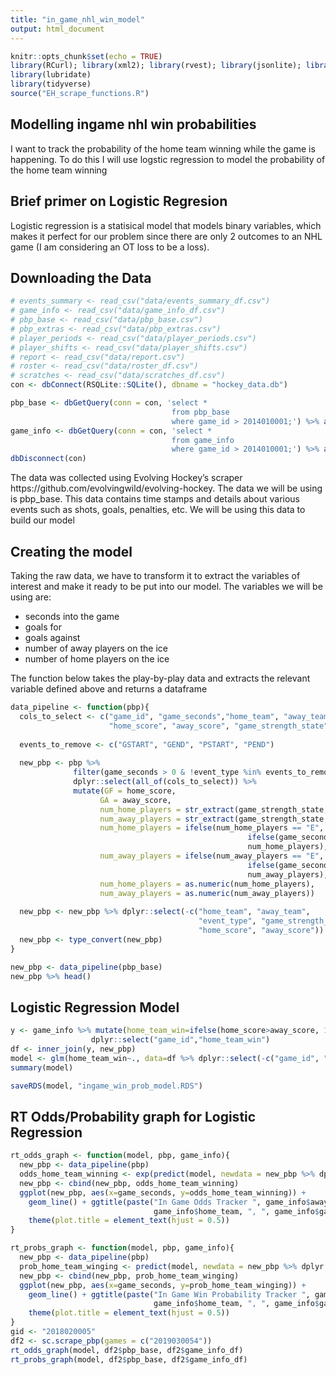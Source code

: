 ```yaml
---
title: "in_game_nhl_win_model"
output: html_document
---
```


```r
knitr::opts_chunk$set(echo = TRUE)
library(RCurl); library(xml2); library(rvest); library(jsonlite); library(foreach)
library(lubridate)
library(tidyverse)
source("EH_scrape_functions.R")
```


## Modelling ingame nhl win probabilities

I want to track the probability of the home team winning while the game is happening. To do this I will use logstic regression to model the probability of the home team winning

## Brief primer on Logistic Regresion

Logistic regression is a statisical model that models binary variables, which makes it perfect for our problem since there are only 2 outcomes to an NHL game (I am considering an OT loss to be a loss).

## Downloading the Data
```r
# events_summary <- read_csv("data/events_summary_df.csv")
# game_info <- read_csv("data/game_info_df.csv")
# pbp_base <- read_csv("data/pbp_base.csv")
# pbp_extras <- read_csv("data/pbp_extras.csv")
# player_periods <- read_csv("data/player_periods.csv")
# player_shifts <- read_csv("data/player_shifts.csv")
# report <- read_csv("data/report.csv")
# roster <- read_csv("data/roster_df.csv")
# scratches <- read_csv("data/scratches_df.csv")
con <- dbConnect(RSQLite::SQLite(), dbname = "hockey_data.db")

pbp_base <- dbGetQuery(conn = con, 'select * 
                                    from pbp_base
                                    where game_id > 2014010001;') %>% as_tibble(.)
game_info <- dbGetQuery(conn = con, 'select * 
                                    from game_info
                                    where game_id > 2014010001;') %>% as_tibble(.)
dbDisconnect(con)
```

The data was collected using Evolving Hockey's scraper https://github.com/evolvingwild/evolving-hockey. The data we will be using is pbp_base. This data contains time stamps and details about various events such as shots, goals, penalties, etc. We will be using this data to build our model

## Creating the model

Taking the raw data, we have to transform it to extract the variables of interest and make it ready to be put into our model. The variables we will be using are:

* seconds into the game
* goals for
* goals against
* number of away players on the ice
* number of home players on the ice

The function below takes the play-by-play data and extracts the relevant variable defined above and returns a dataframe
```r
data_pipeline <- function(pbp){
  cols_to_select <- c("game_id", "game_seconds","home_team", "away_team",
                      "home_score", "away_score", "game_strength_state", "event_type")
  
  events_to_remove <- c("GSTART", "GEND", "PSTART", "PEND")
  
  new_pbp <- pbp %>% 
              filter(game_seconds > 0 & !event_type %in% events_to_remove) %>% 
              dplyr::select(all_of(cols_to_select)) %>%
              mutate(GF = home_score,
                    GA = away_score,
                    num_home_players = str_extract(game_strength_state, "^."),
                    num_away_players = str_extract(game_strength_state, ".$"),
                    num_home_players = ifelse(num_home_players == "E", 
                                                     ifelse(game_seconds < 3600, "5", "3"), 
                                                     num_home_players),
                    num_away_players = ifelse(num_away_players == "E", 
                                                     ifelse(game_seconds < 3600, "5", "3"),
                                                     num_away_players),
                    num_home_players = as.numeric(num_home_players),
                    num_away_players = as.numeric(num_away_players))
  
  new_pbp <- new_pbp %>% dplyr::select(-c("home_team", "away_team", 
                                          "event_type", "game_strength_state",
                                          "home_score", "away_score"))
  new_pbp <- type_convert(new_pbp) 
}

new_pbp <- data_pipeline(pbp_base)
new_pbp %>% head()
```

## Logistic Regression Model
```r
y <- game_info %>% mutate(home_team_win=ifelse(home_score>away_score, 1, 0)) %>%
                  dplyr::select("game_id","home_team_win")
df <- inner_join(y, new_pbp)
model <- glm(home_team_win~., data=df %>% dplyr::select(-c("game_id", "num_home_players", "num_away_players")), family="binomial")
summary(model)

saveRDS(model, "ingame_win_prob_model.RDS")
```

## RT Odds/Probability graph for Logistic Regression
```r
rt_odds_graph <- function(model, pbp, game_info){
  new_pbp <- data_pipeline(pbp)
  odds_home_team_winning <- exp(predict(model, newdata = new_pbp %>% dplyr::select(-c("game_id"))))
  new_pbp <- cbind(new_pbp, odds_home_team_winning)
  ggplot(new_pbp, aes(x=game_seconds, y=odds_home_team_winning)) + 
    geom_line() + ggtitle(paste("In Game Odds Tracker ", game_info$away_team, " @ ", 
                                game_info$home_team, ", ", game_info$game_date, sep="")) +
    theme(plot.title = element_text(hjust = 0.5))
}

rt_probs_graph <- function(model, pbp, game_info){
  new_pbp <- data_pipeline(pbp)
  prob_home_team_winging <- predict(model, newdata = new_pbp %>% dplyr::select(-c("game_id")), type="response")
  new_pbp <- cbind(new_pbp, prob_home_team_winging)
  ggplot(new_pbp, aes(x=game_seconds, y=prob_home_team_winging)) + 
    geom_line() + ggtitle(paste("In Game Win Probability Tracker ", game_info$away_team, " @ ", 
                                game_info$home_team, ", ", game_info$game_date, sep="")) +
    theme(plot.title = element_text(hjust = 0.5))
}
gid <- "2018020005"
df2 <- sc.scrape_pbp(games = c("2019030054"))
rt_odds_graph(model, df2$pbp_base, df2$game_info_df)
rt_probs_graph(model, df2$pbp_base, df2$game_info_df)
```





